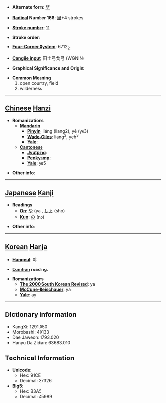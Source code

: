 * '''Alternate form''': [[埜]]

* '''[[Wiktionary:Chinese radical index| Radical]] Number 166''': [[Wiktionary:Chinese radical index 里|里]]+4 strokes

* '''[[Wiktionary:Chinese total strokes index|Stroke number]]''': [[Wiktionary:Chinese total strokes index 11|11]]

* '''Stroke order''': 

* '''[[Wiktionary:Chinese four corner index|Four-Corner System]]''': 6712<sub>2</sub>

* '''[[Wiktionary:Chinese Cangjie index|Cangjie input]]''': 田土弓戈弓 (WGNIN)

* '''Graphical Significance and Origin''': 

* '''Common Meaning'''
*#open country, field
*# wilderness


----

== [[Chinese]] [[Hanzi]] ==

* '''Romanizations'''
** '''[[Mandarin]]'''
*** '''[[Pinyin]]''': liáng (liang2), yě (ye3)
*** '''[[Wade-Giles]]''': liang<sup>2</sup>, yeh<sup>3</sup>
*** '''[[Yale]]''': 
** '''[[Cantonese]]'''
*** '''[[Jyutping]]''':
*** '''[[Penkyamp]]''': 
*** '''[[Yale]]''': ye5

* '''Other info''': 

----

== [[Japanese]] [[Kanji]] ==

* '''Readings'''
** '''[[On]]''': [[や]] (ya), [[しょ]] (sho)
** '''[[Kun]]''': [[の]] (no)

* '''Other info''':  

----

== [[Korean]] [[Hanja]] ==

* '''[[Hangeul]]''': 야

* '''[[Eumhun]] reading''': 

* '''Romanizations'''
** '''[[The 2000 South Korean Revised Romanization|The 2000 South Korean Revised]]''': ya
** '''[[McCune-Reischauer]]''': ya
** '''[[Yale]]''': ay

----

== Dictionary Information ==

* KangXi: 1291.050
* Morobashi: 40133
* Dae Jaweon: 1793.020
* Hanyu Da Zidian: 63683.010

== Technical Information ==

* '''Unicode''':
** Hex: 91CE
** Decimal: 37326
* '''Big5''':
** Hex: B3A5
** Decimal: 45989